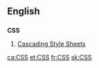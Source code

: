 ==English==

==={{initialism}}===
'''CSS'''

# [[w:Cascading Style Sheets|Cascading Style Sheets]]

[[ca:CSS]]
[[et:CSS]]
[[fr:CSS]]
[[sk:CSS]]